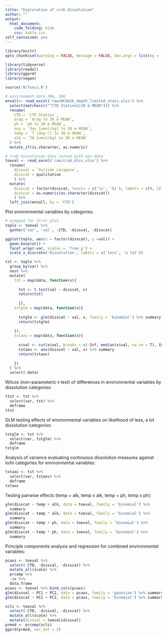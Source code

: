 ```yaml
---
title: "Exploration of crab dissolution"
author: ""
output: 
  html_document:
    code_folding: hide
    css: kable.css
self_contained: yes
---
```


```r
library(knitr)
opts_chunk$set(warning = FALSE, message = FALSE, dev.args = list(bg = 'transparent', family = 'serif'), eval = T)

library(tidyverse)
library(readxl)
library(ggord)
library(vegan)

source('R/funcs.R')

# environment data 30m, 30m
envall<- read_excel('raw/WCOA16_depth_limited_stats.xlsx') %>% 
  select(matches(c("^CTD Station$|30 m MEAN"))) %>% 
  rename(
    CTD = `CTD Station`, 
    arag = `Arag to 30 m MEAN`,
    ph = `pH to 30 m MEAN`,
    oxy = `Oxy [umol/kg] to 30 m MEAN`, 
    temp = `T [deg C] to 30 m MEAN`,
    alk = `TA [umol/kg] to 30 m MEAN`
  ) %>% 
  mutate_if(is.character, as.numeric)

# crab dissolution data joined with env data
toeval <- read_excel('raw/crab_diss.xlsx') %>% 
  rename(
    dissval = `Outside carapace`,
    disscat = qualitative
    ) %>% 
  mutate(
    disscat = factor(disscat, levels = c('lo', 'hi'), labels = c(0, 1)),
    disscat = as.numeric(as.character(disscat))
    ) %>% 
  left_join(envall, by = 'CTD') 
```

Plot environmental variables by categories.
```r
# prepped for first plot
toplo <- toeval %>% 
  gather('var', 'val', -CTD, -dissval, -disscat)

ggplot(toplo, aes(x = factor(disscat), y =val)) + 
  geom_boxplot() + 
  facet_wrap(~var, scales = 'free_y') + 
  scale_x_discrete('Dissolution', labels = c('less', 'a lot'))

```

```r
tst <- toplo %>% 
  group_by(var) %>% 
  nest %>% 
  mutate(
    tst = map(data, function(x){
      
      tst <- t.test(val ~ disscat, x)
      return(tst)
      
      }),
    tstglm = map(data, function(x){
      
      tstglm <- glm(disscat ~ val, x, family = 'binomial') %>% summary
      return(tstglm)
      
    }),
    tstaov = map(data, function(x){
      
      x$val <- cut(x$val, breaks = c(-Inf, median(x$val, na.rm = T), Inf), labels = c('lo', 'hi'))
      tstaov <- aov(dissval ~ val, x) %>% summary
      return(tstaov)
      
    })
  ) %>% 
  select(-data)
```

Wilcox (non-parameteric t-test) of differences in environmental variables by dissolution categories:
```r
ttst <- tst %>% 
  select(var, tst) %>% 
  deframe
ttst
```

GLM testing effects of environmental variables on likelihood of less, a lot dissolution categories:
```r
tstglm <- tst %>% 
  select(var, tstglm) %>% 
  deframe
tstglm
```

Analysis of variance evaluating continuous dissolution measures against lo/hi categories for environmental variables:
```r
tstaov <- tst %>%
  select(var, tstaov) %>% 
  deframe
tstaov
```

Testing pairwise effects (temp + alk, temp x alk, temp + ph, temp x ph):
```r
glm(disscat ~ temp + alk, data = toeval, family = 'binomial') %>% 
  summary
glm(disscat ~ temp * alk, data = toeval, family = 'binomial') %>% 
  summary
glm(disscat ~ temp + ph, data = toeval, family = 'binomial') %>% 
  summary
glm(disscat ~ temp * ph, data = toeval, family = 'binomial') %>% 
  summary
```

Principle components analysis and regression for combined environmental variables:
```r
pcaxs <- toeval %>% 
  select(-CTD, -dissval, -disscat) %>% 
  mutate_all(scale) %>% 
  prcomp %>% 
  .$x %>% 
  data.frame
pcaxs <- toeval %>% bind_cols(pcaxs)
glm(dissval ~ PC1 + PC2, data = pcaxs, family = 'gaussian') %>% summary
glm(disscat ~ PC1 + PC2, data = pcaxs, family = 'binomial') %>% summary
```

```r
scls <- toeval %>% 
  select(-CTD, -dissval, -disscat) %>% 
  mutate_all(scale) %>% 
  mutate(dissval = toeval$dissval)
prmod <- prcomp(scls)
ggord(prmod, vec_ext = 2)
```

